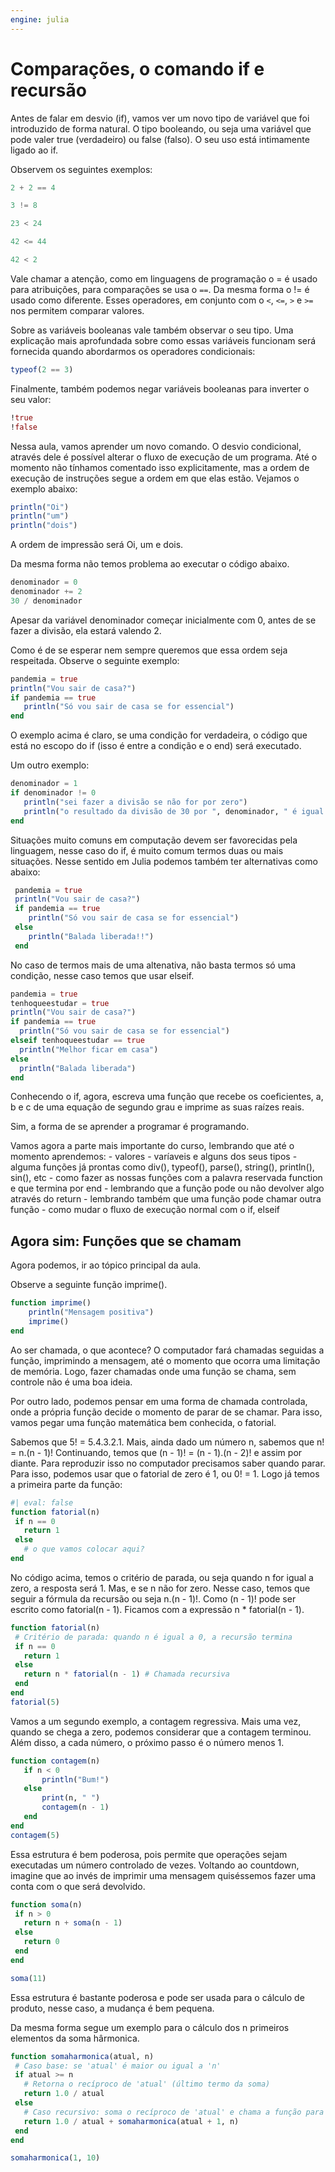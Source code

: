 ```yaml
---
engine: julia
---
```


# Comparações, o comando if e recursão

Antes de falar em desvio (if), vamos ver um novo tipo de variável que foi introduzido
de forma natural. O tipo booleando, ou seja uma variável que pode valer true
(verdadeiro) ou false (falso). O seu uso está intimamente ligado ao if.

Observem os seguintes exemplos:

``` julia
2 + 2 == 4
```

``` julia
3 != 8
```

``` julia
23 < 24
```

``` julia
42 <= 44
```

``` julia
42 < 2
```

Vale chamar a atenção, como em linguagens de programação o = é usado para
atribuições, para comparações se usa o `==`. Da mesma forma o != é usado como
diferente. Esses operadores, em conjunto com o `<`, `<=`, `>` e `>=` nos permitem
comparar valores.

Sobre as variáveis booleanas vale também observar o seu tipo. Uma explicação mais aprofundada sobre como essas variáveis funcionam será fornecida quando abordarmos os operadores condicionais:

``` julia
typeof(2 == 3)
```


Finalmente, também podemos negar variáveis booleanas para inverter o seu valor:


``` julia
!true
!false
```




Nessa aula, vamos aprender um novo comando.
O desvio condicional, através dele é possível alterar o fluxo de execução de um programa. Até o
momento não tínhamos comentado isso explicitamente, mas a ordem de execução de instruções segue
a ordem em que elas estão. Vejamos o exemplo abaixo:


``` julia
println("Oi")
println("um")
println("dois")
```


A ordem de impressão será Oi, um e dois.

Da mesma forma não temos problema ao executar o código abaixo.


``` julia
denominador = 0
denominador += 2
30 / denominador
```


Apesar da variável denominador começar inicialmente com 0, antes de se fazer a
divisão, ela estará valendo 2.

Como é de se esperar nem sempre queremos que essa ordem seja respeitada. Observe
o seguinte exemplo:



``` julia
pandemia = true
println("Vou sair de casa?")
if pandemia == true
   println("Só vou sair de casa se for essencial")
end
```



 O exemplo acima é claro, se uma condição for verdadeira, o código que
 está no escopo do if (isso é entre a condição e o end) será executado.

 Um outro exemplo:


``` julia
denominador = 1
if denominador != 0
   println("sei fazer a divisão se não for por zero")
   println("o resultado da divisão de 30 por ", denominador, " é igual a ", 30/denominador)
end
```



 Situações muito comuns em computação devem ser favorecidas pela linguagem, nesse
caso do if, é muito comum termos duas ou mais situações. Nesse sentido em Julia podemos
também ter alternativas como abaixo:


``` julia
 pandemia = true
 println("Vou sair de casa?")
 if pandemia == true
    println("Só vou sair de casa se for essencial")
 else
    println("Balada liberada!!")
 end
 ```



No caso de termos mais de uma altenativa, não basta termos só uma condição,
nesse caso temos que usar elseif.

 ``` julia
pandemia = true
tenhoqueestudar = true
println("Vou sair de casa?")
if pandemia == true
   println("Só vou sair de casa se for essencial")
elseif tenhoqueestudar == true
   println("Melhor ficar em casa")
else
   println("Balada liberada")
end
 ```



 Conhecendo o if, agora, escreva uma função que recebe os coeficientes, a, b e c de uma
equação de segundo grau e imprime as suas raízes reais.

 Sim, a forma de se aprender a programar é programando.



Vamos agora a parte mais importante do curso, lembrando que até o momento aprendemos:
 - valores
 - varíaveis e alguns dos seus tipos
 - alguma funções já prontas como div(), typeof(), parse(), string(), println(), sin(), etc
 - como fazer as nossas funções com a palavra reservada function e que termina por end
 - lembrando que a função pode ou não devolver algo através do return
 - lembrando também que uma função pode chamar outra função
 - como mudar o fluxo de execução normal com o if, elseif

## Agora sim: Funções que se chamam

Agora podemos, ir ao tópico principal da aula.

Observe a seguinte função imprime().

```julia
function imprime()
    println("Mensagem positiva")
    imprime()
end
```

Ao ser chamada, o que acontece? O computador fará chamadas seguidas a função, imprimindo
a mensagem, até o momento que ocorra uma limitação de memória. Logo, fazer chamadas onde
uma função se chama, sem controle não é uma boa ideia.

Por outro lado, podemos pensar em uma forma de chamada controlada, onde a
própria função decide o momento de parar de se chamar. Para isso, vamos pegar uma
função matemática bem conhecida, o fatorial.

Sabemos que 5! = 5.4.3.2.1. Mais, ainda dado um número n, sabemos que n! = n.(n - 1)!
Continuando, temos que (n - 1)! = (n - 1).(n - 2)! e assim por diante. Para reproduzir
isso no computador precisamos saber quando parar. Para isso, podemos usar que o fatorial de
zero é 1, ou 0! = 1. Logo já temos a primeira parte da função:

 ```julia
#| eval: false
function fatorial(n)
  if n == 0
    return 1
  else
    # o que vamos colocar aqui?
end
 ```


No código acima, temos o critério de parada, ou seja quando n for igual a zero,
a resposta será 1. Mas, e se n não for zero. Nesse caso, temos que seguir a fórmula
da recursão ou seja n.(n - 1)!. Como (n - 1)! pode ser escrito como fatorial(n - 1).
Ficamos com a expressão n * fatorial(n - 1).


 ```julia
function fatorial(n)
  # Critério de parada: quando n é igual a 0, a recursão termina
  if n == 0
    return 1
  else
    return n * fatorial(n - 1) # Chamada recursiva
  end
end
fatorial(5)
 ```


Vamos a um segundo exemplo, a contagem regressiva. Mais uma vez, quando se chega a
zero, podemos considerar que a contagem terminou. Além disso, a cada número, o próximo
passo é o número menos 1.


 ```julia
function contagem(n)
    if n < 0
        println("Bum!")
    else
        print(n, " ")
        contagem(n - 1)
    end
end
contagem(5)
 ```


Essa estrutura é bem poderosa, pois permite que operações sejam executadas um
número controlado de vezes.  Voltando ao countdown, imagine que ao invés de
imprimir uma mensagem quiséssemos fazer uma conta com o que será devolvido.


 ```julia
function soma(n)
  if n > 0
    return n + soma(n - 1)
  else
    return 0
  end
end

soma(11)
 ```


Essa estrutura é bastante poderosa e pode ser usada para o cálculo de produto, nesse
caso, a mudança é bem pequena.

Da mesma forma segue um exemplo para o cálculo dos n primeiros elementos da soma
hârmonica.


 ```julia
function somaharmonica(atual, n)
  # Caso base: se 'atual' é maior ou igual a 'n'
  if atual >= n
    # Retorna o recíproco de 'atual' (último termo da soma)
    return 1.0 / atual
  else
    # Caso recursivo: soma o recíproco de 'atual' e chama a função para o próximo número
    return 1.0 / atual + somaharmonica(atual + 1, n)
  end
end

somaharmonica(1, 10)
 ```
